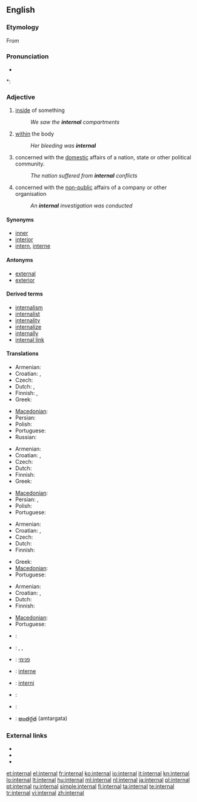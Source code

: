 ==English==

===Etymology===
From {{etyl|la}} {{term|internus|lang=la}} <!-- alternative: as intern + -al[Century 1911] -->

===Pronunciation===
* {{audio|en-us-internal.ogg|Audio (US)}}

*: {{rhymes|ɜː(r)nəl}}

===Adjective===
{{en-adj}}

# [[inside]] of something
#: ''We saw the '''internal''' compartments''
# [[within]] the body
#: ''Her bleeding was '''internal'''''
# concerned with the [[domestic]] affairs of a nation, state or other political community.
#: ''The nation suffered from '''internal''' conflicts''
# concerned with the [[non-public]] affairs of a company or other organisation
#: ''An '''internal''' investigation was conducted''

====Synonyms====
* [[inner]]
* [[interior]]
* [[intern]], [[interne]]

====Antonyms====
* [[external]]
* [[exterior]]

====Derived terms====
* [[internalism]]
* [[internalist]]
* [[internality]]
* [[internalize]]
* [[internally]]
* [[internal link]]

====Translations====
{{trans-top|inside of something}}
* Armenian: {{t-|hy|ներքին|tr=nerk’in}}
* Croatian: {{t-|hr|interni|alt=ȉntērnī}}, {{t-|hr|unutrašnji|alt=ùnutrašnjī}}
* Czech: {{t-|cs|vnitřní}}
* Dutch: {{t+|nl|intern}}, {{t+|nl|inwendig}}
* Finnish: {{t+|fi|sisäinen}}, {{t+|fi|sisä-}}
* Greek: {{t+|el|εσωτερικός|m|tr=esoterikós}}
{{trans-mid}}
* [[Macedonian]]: {{t-|mk|внатрешен|m|tr=vnátrešen}}
* Persian: {{t|fa|درونی|tr=darōni|xs=Persian}}
* Polish: {{t+|pl|wewnętrzny}}
* Portuguese: {{t+|pt|interno}}
* Russian: {{t|ru|внутренний|tr=vnútrennij|sc=Cyrl}}
{{trans-bottom}}

{{trans-top|within the body}}
* Armenian: {{t-|hy|ներքին|tr=nerk’in}}
* Croatian: {{t-|hr|interni|alt=ȉntērnī}}, {{t-|hr|unutarnji|alt=ùnutārnjī}}
* Czech: {{t-|cs|vnitřní}}
* Dutch: {{t+|nl|inwendig}}
* Finnish: {{t+|fi|sisäinen}}
* Greek: {{t+|el|εσωτερικός|m|tr=esoterikós}}
{{trans-mid}}
* [[Macedonian]]: {{t-|mk|внатрешен|m|tr=vnátrešen}}
* Persian: {{t|fa|درونی|tr=darōni|xs=Persian}}, {{t|fa|داخلی|tr=dâxeli|xs=Persian}}
* Polish: {{t+|pl|wewnętrzny}}
* Portuguese: {{t+|pt|interno}}
{{trans-bottom}}

{{trans-top|concerned with the domestic affairs of a nation, state etc.}}
* Armenian: {{t-|hy|ներքին|tr=nerk’in}}
* Croatian: {{t-|hr|interni|alt=ȉntērnī}}, {{t-|hr|unutrašnji|alt=ùnutrašnjī}}
* Czech: {{t+|cs|domácí}}
* Dutch: {{t-|nl|binnenlands}}
* Finnish: {{t+|fi|sisäinen}}
{{trans-mid}}
* Greek: {{t+|el|εσωτερικός|m|tr=esoterikós}}
* [[Macedonian]]: {{t-|mk|внатрешен|m|tr=vnátrešen}}
* Portuguese: {{t+|pt|interno}}
{{trans-bottom}}

{{trans-top|concerned with the non-public affairs of a company or other organisation}}
* Armenian: {{t-|hy|ներքին|tr=nerk’in}}
* Croatian: {{t-|hr|interni|alt=ȉntērnī}}, {{t-|hr|unutrašnji|alt=ùnutrašnjī}}
* Dutch: {{t+|nl|intern}}
* Finnish: {{t+|fi|sisäinen}}
{{trans-mid}}
* [[Macedonian]]: {{t|mk|интерен|m|tr=ínteren}}
* Portuguese: {{t+|pt|interno}}
{{trans-bottom}}

{{checktrans-top}}
* {{ttbc|French}}: {{t+|fr|interne}}
* {{ttbc|German}}: {{t+|de|intern}}, {{t-|de|innerlich}}, {{t|de|inländisch}}
* {{ttbc|Hebrew}}: [[פנימי]]
* {{ttbc|Interlingua}}: [[interne]]
* {{ttbc|Novial}}: [[interni]]
* {{ttbc|Spanish}}: {{t+|es|interno}}
* {{ttbc|Swedish}}: {{t-|sv|intern}}
* {{ttbc|Telugu}}: [[అంతర్గత]] (amtargata)
{{checktrans-bottom}}

===External links===
* {{R:Webster 1913}}
* {{R:Century 1911}}
* {{R:OneLook}}

[[et:internal]]
[[el:internal]]
[[fr:internal]]
[[ko:internal]]
[[io:internal]]
[[it:internal]]
[[kn:internal]]
[[lo:internal]]
[[lt:internal]]
[[hu:internal]]
[[ml:internal]]
[[nl:internal]]
[[ja:internal]]
[[pl:internal]]
[[pt:internal]]
[[ru:internal]]
[[simple:internal]]
[[fi:internal]]
[[ta:internal]]
[[te:internal]]
[[tr:internal]]
[[vi:internal]]
[[zh:internal]]